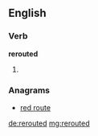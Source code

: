 ==English==

===Verb===
'''rerouted'''

# {{en-past of|reroute}}

===Anagrams===
* [[red route#English|red route]]

[[de:rerouted]]
[[mg:rerouted]]